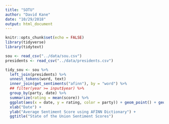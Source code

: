 ```yaml
---
title: "SOTU"
author: "David Kane"
date: "10/29/2018"
output: html_document
---
```


```r
knitr::opts_chunk$set(echo = FALSE)
library(tidyverse)
library(tidytext)
```


```r
sou <- read_csv("../data/sou.csv")
presidents <- read_csv("../data/presidents.csv")

tidy_sou <- sou %>%
  left_join(presidents) %>% 
  unnest_tokens(word, text)
  inner_join(get_sentiments("afinn"), by = "word") %>% 
  ## filter(year >= input$year) %>% 
  group_by(party, date) %>% 
  summarize(rating = mean(score)) %>% 
  ggplot(aes(x = date, y = rating, color = party)) + geom_point() + geom_smooth(method = "loess") +
  xlab("Date") +
  ylab("Average Sentiment Score using AFINN Dictionary") +
  ggtitle("State of the Union Sentiment Scores")

```



